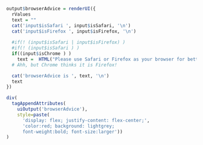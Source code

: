 ```r
output$browserAdvice = renderUI({
  rValues
  text = ""
  cat('input$isSafari ', input$isSafari, '\n')
  cat('input$isFirefox ', input$isFirefox, '\n')
  
  #if(! (input$isSafari | input$isFirefox) )
  #if(! (input$isSafari ) )
  if((input$isChrome ) )
    text =  HTML("Please use Safari or Firefox as your browser for better PDF displays. <br>(Or if using Chrome install a PDF plugin.)")
  # Ahh, but Chrome thinks it is Firefox!

  cat('browserAdvice is ', text, '\n')
  text
})

div(
  tagAppendAttributes(
    uiOutput('browserAdvice'),
    style=paste(
      'display: flex; justify-content: flex-center;',
      'color:red; background: lightgrey;
      font-weight:bold; font-size:larger'))
)
```
